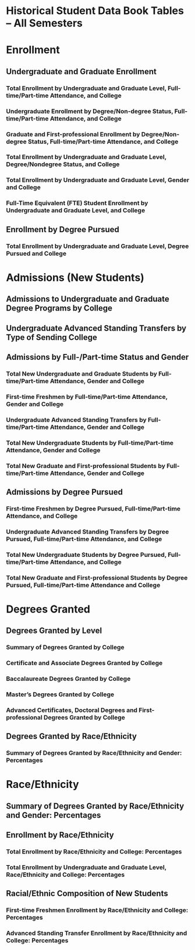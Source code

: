 # <strong>Historical Student Data Book Tables – All Semesters</strong> {-}

<!-- {#historic} -->

# Enrollment

## Undergraduate and Graduate Enrollment

### Total Enrollment by Undergraduate and Graduate Level, Full-time/Part-time Attendance, and College

### Undergraduate Enrollment by Degree/Non-degree Status, Full-time/Part-time Attendance, and College

### Graduate and First-professional Enrollment by Degree/Non-degree Status, Full-time/Part-time Attendance, and College

### Total Enrollment by Undergraduate and Graduate Level, Degree/Nondegree Status, and College

### Total Enrollment by Undergraduate and Graduate Level, Gender and College

### Full-Time Equivalent (FTE) Student Enrollment by Undergraduate and Graduate Level, and College

## Enrollment by Degree Pursued

### Total Enrollment by Undergraduate and Graduate Level, Degree Pursued and College



# Admissions (New Students)

## Admissions to Undergraduate and Graduate Degree Programs by College

## Undergraduate Advanced Standing Transfers by Type of Sending College

## Admissions by Full-/Part-time Status and Gender

### Total New Undergraduate and Graduate Students by Full-time/Part-time Attendance, Gender and College

### First-time Freshmen by Full-time/Part-time Attendance, Gender and College

### Undergraduate Advanced Standing Transfers by Full-time/Part-time Attendance, Gender and College

### Total New Undergraduate Students by Full-time/Part-time Attendance, Gender and College

### Total New Graduate and First-professional Students by Full-time/Part-time Attendance, Gender and College

## Admissions by Degree Pursued

### First-time Freshmen by Degree Pursued, Full-time/Part-time Attendance, and College

### Undergraduate Advanced Standing Transfers by Degree Pursued, Full-time/Part-time Attendance, and College

### Total New Undergraduate Students by Degree Pursued, Full-time/Part-time Attendance, and College

### Total New Graduate and First-professional Students by Degree Pursued, Full-time/Part-time Attendance and College



# Degrees Granted

## Degrees Granted by Level

### Summary of Degrees Granted by College

### Certificate and Associate Degrees Granted by College

### Baccalaureate Degrees Granted by College

### Master’s Degrees Granted by College

### Advanced Certificates, Doctoral Degrees and First-professional Degrees Granted by College

## Degrees Granted by Race/Ethnicity

### Summary of Degrees Granted by Race/Ethnicity and Gender: Percentages



# Race/Ethnicity

## Summary of Degrees Granted by Race/Ethnicity and Gender: Percentages

## Enrollment by Race/Ethnicity

### Total Enrollment by Race/Ethnicity and College: Percentages

### Total Enrollment by Undergraduate and Graduate Level, Race/Ethnicity and College: Percentages

## Racial/Ethnic Composition of New Students

### First-time Freshmen Enrollment by Race/Ethnicity and College: Percentages

### Advanced Standing Transfer Enrollment by Race/Ethnicity and College: Percentages


